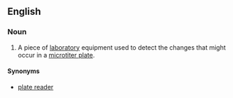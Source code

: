 ==English==

===Noun===
{{en-noun|head=[[microplate]] [[reader]]}}

# {{context|chemistry|biochemistry}} A piece of [[laboratory]] equipment used to detect the changes that might occur in a [[microtiter plate]].

====Synonyms====
* [[plate reader]]